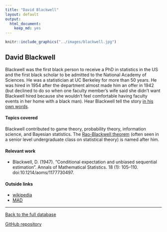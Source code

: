 ```yaml
---
title: "David Blackwell"
layout: default
output:
  html_document:
    keep_md: yes
---
```


::: {.grid}

::: {.g-col-4}
```r
knitr::include_graphics("../images/blackwell.jpg")
```
:::

:::{.g-col-8}

# David Blackwell

Blackwell was the first black person to receive a PhD in statistics in the US and the first black scholar to be admitted to the National Academy of Sciences.
He was a statistician at UC Berkeley for more than 50 years. He was hired in 1954 after the department almost made him an offer in 1942 (but declined to do so when one faculty member's wife said she didn't want Blackwell hired because she wouldn't feel comfortable having faculty events in her home with a black man).
Hear Blackwell tell the story <a href = "https://www.youtube.com/watch?v=Mqpf9tw44Xw" target = "_blank">in his own words</a>.


:::

:::

#### Topics covered

Blackwell contributed to game theory, probability theory, information science, and Bayesian statistics.
The <a href = "https://en.wikipedia.org/wiki/Rao%E2%80%93Blackwell_theorem" target = "_blank">Rao-Blackwell theorem</a> (often seen in a senior level undergraduate class on statistical theory) is named after him.


#### Relevant work

* Blackwell, D. (1947). "Conditional expectation and unbiased sequential estimation". Annals of Mathematical Statistics. 18 (1): 105–110. doi:10.1214/aoms/1177730497.

#### Outside links

* [wikipedia](https://en.wikipedia.org/wiki/David_Blackwell)
* [MAD](https://www.mathad.com/profile?bidg2518292537111213526biii)


----------------------

[Back to the full database](https://hardin47.github.io/CURV/)

[GitHub repository](https://github.com/hardin47/CURV/)
